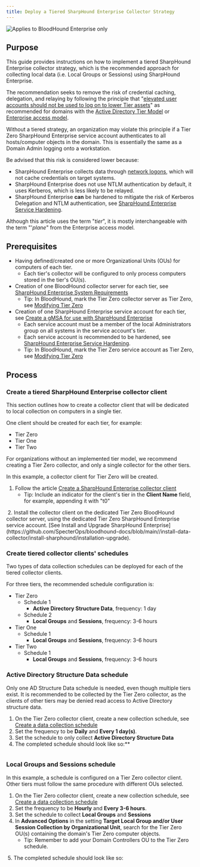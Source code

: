 ```yaml
---
title: Deploy a Tiered SharpHound Enterprise Collector Strategy
---
```


<img noZoom src="/assets/enterprise-edition-pill-tag.svg" alt="Applies to BloodHound Enterprise only"/>

## Purpose

This guide provides instructions on how to implement a tiered SharpHound Enterprise collector strategy, which is the recommended approach for collecting local data (i.e. Local Groups or Sessions) using SharpHound Enterprise.

The recommendation seeks to remove the risk of credential caching, delegation, and relaying by following the principle that "[elevated user accounts should not be used to log on to lower Tier assets](https://techcommunity.microsoft.com/t5/core-infrastructure-and-security/protecting-domain-administrative-credentials/ba-p/259210)" as recommended for domains with the [Active Directory Tier Model](https://learn.microsoft.com/en-us/microsoft-identity-manager/pam/tier-model-for-partitioning-administrative-privileges) or [Enterprise access model](https://learn.microsoft.com/en-us/security/privileged-access-workstations/privileged-access-access-model).

Without a tiered strategy, an organization may violate this principle if a Tier Zero SharpHound Enterprise service account authenticates to all hosts/computer objects in the domain. This is essentially the same as a Domain Admin logging onto a workstation.

Be advised that this risk is considered lower because:

* SharpHound Enterprise collects data through [network logons](https://learn.microsoft.com/en-us/windows-server/identity/securing-privileged-access/reference-tools-logon-types), which will not cache credentials on target systems.
* SharpHound Enterprise does not use NTLM authentication by default, it uses Kerberos, which is less likely to be relayed.
* SharpHound Enterprise **can** be hardened to mitigate the risk of Kerberos Delegation and NTLM authentication, see [SharpHound Enterprise Service Hardening](https://github.com/SpecterOps/bloodhound-docs/blob/main//manage-bloodhound/securing-bloodhound-and-collectors/sharphound-hardening).

Although this article uses the term "_tier_", it is mostly interchangeable with the term "'_plane_" from the Enterprise access model.

## Prerequisites

* Having defined/created one or more Organizational Units (OUs) for computers of each tier.
    * Each tier's collector will be configured to only process computers stored in the tier's OU(s).
* Creation of one BloodHound collector server for each tier, see [SharpHound Enterprise System Requirements](https://github.com/SpecterOps/bloodhound-docs/blob/main//install-data-collector/install-sharphound/system-requirements)
    * Tip: In BloodHound, mark the Tier Zero collector server as Tier Zero, see [Modifying Tier Zero](https://github.com/SpecterOps/bloodhound-docs/blob/main//get-started/security-boundaries/modifying-tier-zero)
* Creation of one SharpHound Enterprise service account for each tier, see [Create a gMSA for use with SharpHound Enterprise](https://github.com/SpecterOps/bloodhound-docs/blob/main//install-data-collector/install-sharphound/create-gmsa)
    * Each service account must be a member of the local Administrators group on all systems in the service account's tier.
    * Each service account is recommended to be hardened, see [SharpHound Enterprise Service Hardening](https://github.com/SpecterOps/bloodhound-docs/blob/main//manage-bloodhound/securing-bloodhound-and-collectors/sharphound-hardening).
    * Tip: In BloodHound, mark the Tier Zero service account as Tier Zero, see [Modifying Tier Zero](https://github.com/SpecterOps/bloodhound-docs/blob/main//get-started/security-boundaries/modifying-tier-zero)

## Process

### Create a tiered SharpHound Enterprise collector client

This section outlines how to create a collector client that will be dedicated to local collection on computers in a single tier.

One client should be created for each tier, for example:

* Tier Zero
* Tier One
* Tier Two

For organizations without an implemented tier model, we recommend creating a Tier Zero collector, and only a single collector for the other tiers.

In this example, a collector client for Tier Zero will be created.

1.  Follow the article [Create a SharpHound Enterprise collector client](https://github.com/SpecterOps/bloodhound-docs/blob/main//collect-data/enterprise-collection/create-collector)
    * Tip: Include an indicator for the client's tier in the **Client Name** field, for example, appending it with "t0"
<Frame>
  <img src="/assets/image-53.png" alt=""/>
</Frame>
2.  Install the collector client on the dedicated Tier Zero BloodHound collector server, using the dedicated Tier Zero SharpHound Enterprise service account. [See Install and Upgrade SharpHound Enterprise](https://github.com/SpecterOps/bloodhound-docs/blob/main//install-data-collector/install-sharphound/installation-upgrade).

### Create tiered collector clients' schedules

Two types of data collection schedules can be deployed for each of the tiered collector clients.

For three tiers, the recommended schedule configuration is:

* Tier Zero
    * Schedule 1
        * **Active Directory Structure Data**, frequency: 1 day
    * Schedule 2
        * **Local Groups** and **Sessions**, frequency: 3-6 hours
* Tier One
    * Schedule 1
        * **Local Groups** and **Sessions**, frequency: 3-6 hours
* Tier Two
    * Schedule 1
        * **Local Groups** and **Sessions**, frequency: 3-6 hours

### Active Directory Structure Data schedule

Only one AD Structure Data schedule is needed, even though multiple tiers exist. It is recommended to be collected by the Tier Zero collector, as the clients of other tiers may be denied read access to Active Directory structure data.

1.  On the Tier Zero collector client, create a new collection schedule, see [Create a data collection schedule](https://github.com/SpecterOps/bloodhound-docs/blob/main//collect-data/enterprise-collection/collection-schedule)
2.  Set the frequency to be **Daily** and **Every 1 day(s)**.
3.  Set the schedule to only collect **Active Directory Structure Data**
4.  The completed schedule should look like so:**
<Frame>
  <img src="/assets/image-54.png" alt=""/>
</Frame>

### Local Groups and Sessions schedule

In this example, a schedule is configured on a Tier Zero collector client. Other tiers must follow the same procedure with different OUs selected.

1.  On the Tier Zero collector client, create a new collection schedule, see [Create a data collection schedule](https://github.com/SpecterOps/bloodhound-docs/blob/main//collect-data/enterprise-collection/collection-schedule)
2.  Set the frequency to be **Hourly** and **Every 3-6 hours**.
3.  Set the schedule to collect **Local Groups** and **Sessions**
4.  In **Advanced Options** in the setting **Target Local Group and/or User Session Collection by Organizational Unit**, search for the Tier Zero OU(s) containing the domain's Tier Zero computer objects.
    * Tip: Remember to add your Domain Controllers OU to the Tier Zero schedule.
<Frame>
  <img src="/assets/image-55.png" alt=""/>
</Frame>
5.  The completed schedule should look like so:
<Frame>
  <img src="/assets/image-56.png" alt=""/>
</Frame>
